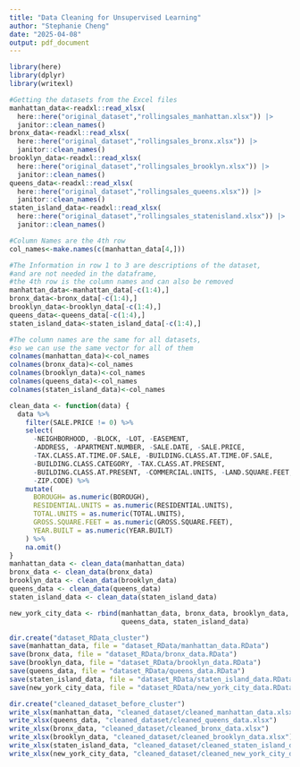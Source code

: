 ---
title: "Data Cleaning for Unsupervised Learning"
author: "Stephanie Cheng"
date: "2025-04-08"
output: pdf_document
---

```{r libraries, include=FALSE}
library(here)
library(dplyr)
library(writexl)
```

```{r setup}
#Getting the datasets from the Excel files
manhattan_data<-readxl::read_xlsx(
  here::here("original_dataset","rollingsales_manhattan.xlsx")) |>
  janitor::clean_names()
bronx_data<-readxl::read_xlsx(
  here::here("original_dataset","rollingsales_bronx.xlsx")) |>
  janitor::clean_names()
brooklyn_data<-readxl::read_xlsx(
  here::here("original_dataset","rollingsales_brooklyn.xlsx")) |>
  janitor::clean_names()
queens_data<-readxl::read_xlsx(
  here::here("original_dataset","rollingsales_queens.xlsx")) |>
  janitor::clean_names()
staten_island_data<-readxl::read_xlsx(
  here::here("original_dataset","rollingsales_statenisland.xlsx")) |>
  janitor::clean_names()

#Column Names are the 4th row
col_names<-make.names(c(manhattan_data[4,]))

#The Information in row 1 to 3 are descriptions of the dataset, 
#and are not needed in the dataframe, 
#the 4th row is the column names and can also be removed
manhattan_data<-manhattan_data[-c(1:4),]
bronx_data<-bronx_data[-c(1:4),]
brooklyn_data<-brooklyn_data[-c(1:4),]
queens_data<-queens_data[-c(1:4),]
staten_island_data<-staten_island_data[-c(1:4),]

#The column names are the same for all datasets,
#so we can use the same vector for all of them
colnames(manhattan_data)<-col_names
colnames(bronx_data)<-col_names
colnames(brooklyn_data)<-col_names
colnames(queens_data)<-col_names
colnames(staten_island_data)<-col_names
```

```{r cleaning}
clean_data <- function(data) {
  data %>%
    filter(SALE.PRICE != 0) %>%
    select(
      -NEIGHBORHOOD, -BLOCK, -LOT, -EASEMENT, 
      -ADDRESS, -APARTMENT.NUMBER, -SALE.DATE, -SALE.PRICE,
      -TAX.CLASS.AT.TIME.OF.SALE, -BUILDING.CLASS.AT.TIME.OF.SALE,
      -BUILDING.CLASS.CATEGORY, -TAX.CLASS.AT.PRESENT,
      -BUILDING.CLASS.AT.PRESENT, -COMMERCIAL.UNITS, -LAND.SQUARE.FEET,
      -ZIP.CODE) %>%
    mutate(
      BOROUGH= as.numeric(BOROUGH), 
      RESIDENTIAL.UNITS = as.numeric(RESIDENTIAL.UNITS), 
      TOTAL.UNITS = as.numeric(TOTAL.UNITS), 
      GROSS.SQUARE.FEET = as.numeric(GROSS.SQUARE.FEET), 
      YEAR.BUILT = as.numeric(YEAR.BUILT)
    ) %>%
    na.omit()
}
manhattan_data <- clean_data(manhattan_data)
bronx_data <- clean_data(bronx_data)
brooklyn_data <- clean_data(brooklyn_data)
queens_data <- clean_data(queens_data)
staten_island_data <- clean_data(staten_island_data)
```

```{r combine}
new_york_city_data <- rbind(manhattan_data, bronx_data, brooklyn_data, 
                            queens_data, staten_island_data)
```

```{r save}
dir.create("dataset_RData_cluster")
save(manhattan_data, file = "dataset_RData/manhattan_data.RData")
save(bronx_data, file = "dataset_RData/bronx_data.RData")
save(brooklyn_data, file = "dataset_RData/brooklyn_data.RData")
save(queens_data, file = "dataset_RData/queens_data.RData")
save(staten_island_data, file = "dataset_RData/staten_island_data.RData")
save(new_york_city_data, file = "dataset_RData/new_york_city_data.RData")

dir.create("cleaned_dataset_before_cluster")
write_xlsx(manhattan_data, "cleaned_dataset/cleaned_manhattan_data.xlsx")
write_xlsx(queens_data, "cleaned_dataset/cleaned_queens_data.xlsx")
write_xlsx(bronx_data, "cleaned_dataset/cleaned_bronx_data.xlsx")
write_xlsx(brooklyn_data, "cleaned_dataset/cleaned_brooklyn_data.xlsx")
write_xlsx(staten_island_data, "cleaned_dataset/cleaned_staten_island_data.xlsx")
write_xlsx(new_york_city_data, "cleaned_dataset/cleaned_new_york_city_data.xlsx")
```

